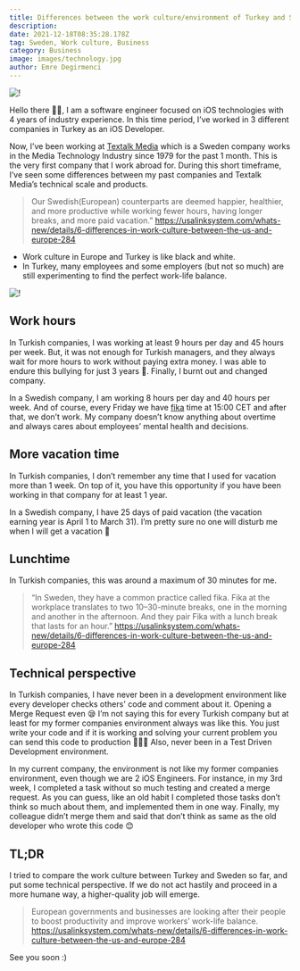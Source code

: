 ```yaml
---
title: Differences between the work culture/environment of Turkey and Sweden?
description: 
date: 2021-12-18T08:35:28.178Z
tag: Sweden, Work culture, Business
category: Business
image: images/technology.jpg
author: Emre Degirmenci
---
```


![!](/images/diff-1.png "")

Hello there 👋🏻,
I am a software engineer focused on iOS technologies with 4 years of industry experience. In this time period, I’ve worked in 3 different companies in Turkey as an iOS Developer.

Now, I’ve been working at [Textalk Media](https://www.textalk.se/en) which is a Sweden company works in the Media Technology Industry since 1979 for the past 1 month. This is the very first company that I work abroad for. During this short timeframe, I’ve seen some differences between my past companies and Textalk Media’s technical scale and products.

> Our Swedish(European) counterparts are deemed happier, healthier, and more productive while working fewer hours, having longer breaks, and more paid vacation.” https://usalinksystem.com/whats-new/details/6-differences-in-work-culture-between-the-us-and-europe-284

- Work culture in Europe and Turkey is like black and white.
- In Turkey, many employees and some employers (but not so much) are still experimenting to find the perfect work-life balance.

![!](/images/hand.png "")

## Work hours

In Turkish companies, I was working at least 9 hours per day and 45 hours per week. But, it was not enough for Turkish managers, and they always wait for more hours to work without paying extra money. I was able to endure this bullying for just 3 years 🤯. Finally, I burnt out and changed company.

In a Swedish company, I am working 8 hours per day and 40 hours per week. And of course, every Friday we have [fika](https://www.swedishfood.com/fika) time at 15:00 CET and after that, we don’t work. My company doesn’t know anything about overtime and always cares about employees’ mental health and decisions.

## More vacation time

In Turkish companies, I don’t remember any time that I used for vacation more than 1 week. On top of it, you have this opportunity if you have been working in that company for at least 1 year.

In a Swedish company, I have 25 days of paid vacation (the vacation earning year is April 1 to March 31). I’m pretty sure no one will disturb me when I will get a vacation 🤠

## Lunchtime

In Turkish companies, this was around a maximum of 30 minutes for me.

> “In Sweden, they have a common practice called fika. Fika at the workplace translates to two 10–30-minute breaks, one in the morning and another in the afternoon. And they pair Fika with a lunch break that lasts for an hour.” https://usalinksystem.com/whats-new/details/6-differences-in-work-culture-between-the-us-and-europe-284

## Technical perspective

In Turkish companies, I have never been in a development environment like every developer checks others' code and comment about it. Opening a Merge Request even 😪 I’m not saying this for every Turkish company but at least for my former companies environment always was like this. You just write your code and if it is working and solving your current problem you can send this code to production 🥲🥲🥲 Also, never been in a Test Driven Development environment.

In my current company, the environment is not like my former companies environment, even though we are 2 iOS Engineers. For instance, in my 3rd week, I completed a task without so much testing and created a merge request. As you can guess, like an old habit I completed those tasks don’t think so much about them, and implemented them in one way. Finally, my colleague didn’t merge them and said that don’t think as same as the old developer who wrote this code 😊

## TL;DR

I tried to compare the work culture between Turkey and Sweden so far, and put some technical perspective. If we do not act hastily and proceed in a more humane way, a higher-quality job will emerge.

> European governments and businesses are looking after their people to boost productivity and improve workers’ work-life balance. https://usalinksystem.com/whats-new/details/6-differences-in-work-culture-between-the-us-and-europe-284

See you soon :)